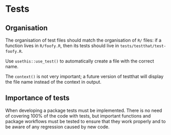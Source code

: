 # Tests

## Organisation

The organisation of test files should match the organisation of `R/` files: if a function lives in `R/foofy.R`, then its tests should live in `tests/testthat/test-foofy.R`. 

Use `usethis::use_test()` to automatically create a file with the correct name.

The `context()` is not very important; a future version of testthat will display the file name instead of the context in output.

## Importance of tests

When developing a package tests must be implemented. There is no need of covering 100% of the code with tests,
but important functions and package workflows must be tested to ensure that they work properly and to be
aware of any regression caused by new code.